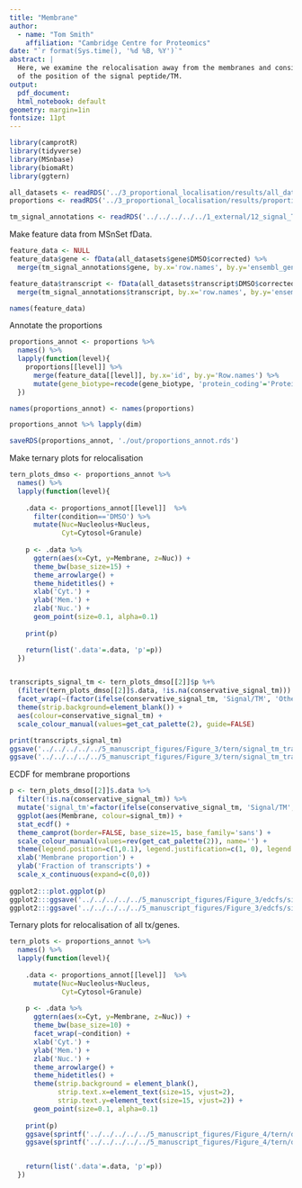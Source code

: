 ```yaml
---
title: "Membrane"
author:
  - name: "Tom Smith"
    affiliation: "Cambridge Centre for Proteomics"
date: "`r format(Sys.time(), '%d %B, %Y')`"
abstract: | 
  Here, we examine the relocalisation away from the membranes and consider the role
  of the position of the signal peptide/TM.
output:
  pdf_document:
  html_notebook: default
geometry: margin=1in
fontsize: 11pt
---
```


```r
library(camprotR)
library(tidyverse)
library(MSnbase)
library(biomaRt)
library(ggtern)
```

```r
all_datasets <- readRDS('../3_proportional_localisation/results/all_datasets_final.rds')
proportions <- readRDS('../3_proportional_localisation/results/proportions.rds')
```

```r
tm_signal_annotations <- readRDS('../../../../../1_external/12_signal_TM/tm_signal_annotations.rds')
```

Make feature data from MSnSet fData.
```r


feature_data <- NULL
feature_data$gene <- fData(all_datasets$gene$DMSO$corrected) %>%
  merge(tm_signal_annotations$gene, by.x='row.names', by.y='ensembl_gene_id', all.x=TRUE)

feature_data$transcript <- fData(all_datasets$transcript$DMSO$corrected) %>%
  merge(tm_signal_annotations$transcript, by.x='row.names', by.y='ensembl_transcript_id', all.x=TRUE)

names(feature_data)
```
Annotate the proportions
```r
proportions_annot <- proportions %>%
  names() %>%
  lapply(function(level){
    proportions[[level]] %>%
      merge(feature_data[[level]], by.x='id', by.y='Row.names') %>%
      mutate(gene_biotype=recode(gene_biotype, 'protein_coding'='Protein coding'))
  })

names(proportions_annot) <- names(proportions)

proportions_annot %>% lapply(dim)
```
```r
saveRDS(proportions_annot, './out/proportions_annot.rds')
```

Make ternary plots for relocalisation
```r
tern_plots_dmso <- proportions_annot %>%
  names() %>%
  lapply(function(level){
    
    .data <- proportions_annot[[level]]  %>%
      filter(condition=='DMSO') %>%
      mutate(Nuc=Nucleolus+Nucleus,
             Cyt=Cytosol+Granule)
    
    p <- .data %>%
      ggtern(aes(x=Cyt, y=Membrane, z=Nuc)) +
      theme_bw(base_size=15) +
      theme_arrowlarge() +
      theme_hidetitles() +
      xlab('Cyt.') +
      ylab('Mem.') +
      zlab('Nuc.') +
      geom_point(size=0.1, alpha=0.1) 
    
    print(p)

    return(list('.data'=.data, 'p'=p))
  })


transcripts_signal_tm <- tern_plots_dmso[[2]]$p %+%
  (filter(tern_plots_dmso[[2]]$.data, !is.na(conservative_signal_tm))) +
  facet_wrap(~(factor(ifelse(conservative_signal_tm, 'Signal/TM', 'Other'), levels=c('Signal/TM', 'Other')))) +
  theme(strip.background=element_blank()) +
  aes(colour=conservative_signal_tm) +
  scale_colour_manual(values=get_cat_palette(2), guide=FALSE)

print(transcripts_signal_tm)
ggsave('../../../../../5_manuscript_figures/Figure_3/tern/signal_tm_transcript.png', transcripts_signal_tm, width=7, height=4.5)
ggsave('../../../../../5_manuscript_figures/Figure_3/tern/signal_tm_transcript.pdf', transcripts_signal_tm, width=7, height=4.5)
```
ECDF for membrane proportions
```r
p <- tern_plots_dmso[[2]]$.data %>%
  filter(!is.na(conservative_signal_tm)) %>%
  mutate('signal_tm'=factor(ifelse(conservative_signal_tm, 'Signal/TM', 'Other'), levels=c('Signal/TM', 'Other'))) %>%
  ggplot(aes(Membrane, colour=signal_tm)) +
  stat_ecdf() +
  theme_camprot(border=FALSE, base_size=15, base_family='sans') +
  scale_colour_manual(values=rev(get_cat_palette(2)), name='') +
  theme(legend.position=c(1,0.1), legend.justification=c(1, 0), legend.background=element_blank()) +
  xlab('Membrane proportion') +
  ylab('Fraction of transcripts') +
  scale_x_continuous(expand=c(0,0))
   
ggplot2:::plot.ggplot(p)
ggplot2:::ggsave('../../../../../5_manuscript_figures/Figure_3/edcfs/signal_tm_transcript.png', p, width=4, height=3.5)
ggplot2:::ggsave('../../../../../5_manuscript_figures/Figure_3/edcfs/signal_tm_transcript.pdf', p, width=4, height=3.5)
```
Ternary plots for relocalisation of all tx/genes.
```r
tern_plots <- proportions_annot %>%
  names() %>%
  lapply(function(level){
    
    .data <- proportions_annot[[level]]  %>%
      mutate(Nuc=Nucleolus+Nucleus,
             Cyt=Cytosol+Granule)
    
    p <- .data %>%
      ggtern(aes(x=Cyt, y=Membrane, z=Nuc)) +
      theme_bw(base_size=10) +
      facet_wrap(~condition) +
      xlab('Cyt.') +
      ylab('Mem.') +
      zlab('Nuc.') +
      theme_arrowlarge() +
      theme_hidetitles() +
      theme(strip.background = element_blank(),
            strip.text.x=element_text(size=15, vjust=2),
            strip.text.y=element_text(size=15, vjust=2)) +
      geom_point(size=0.1, alpha=0.1) 
    
    print(p)
    ggsave(sprintf('../../../../../5_manuscript_figures/Figure_4/tern/dmso_tg_%s.png', level))
    ggsave(sprintf('../../../../../5_manuscript_figures/Figure_4/tern/dmso_tg_%s.pdf', level))


    return(list('.data'=.data, 'p'=p))
  })



    
```



